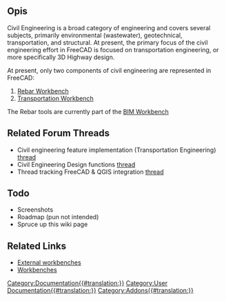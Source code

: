 <languages/>
<span id="Description"></span>
==Opis==

Civil Engineering is a broad category of engineering and covers several subjects, primarily environmental (wastewater), geotechnical, transportation, and structural.  At present, the primary focus of the civil engineering effort in FreeCAD is focused on transportation engineering, or more specifically 3D Highway design.

At present, only two components of civil engineering are represented in FreeCAD: 
 
# [[Arch_Rebar|Rebar Workbench]]
# [[Transportation Workbench|Transportation Workbench]]

The Rebar tools are currently part of the [[BIM_Workbench|BIM Workbench]]

== Related Forum Threads == 

* Civil engineering feature implementation (Transportation Engineering) [https://forum.freecadweb.org/viewtopic.php?f=8&t=22277 thread]
* Civil Engineering Design functions [https://forum.freecadweb.org/viewtopic.php?f=8&t=6973 thread]
* Thread tracking FreeCAD & QGIS integration [https://forum.freecadweb.org/viewtopic.php?f=8&t=22390 thread]

== Todo ==
* Screenshots
* Roadmap (pun not intended)
* Spruce up this wiki page

== Related Links ==

* [[External workbenches|External workbenches]]
* [[Workbenches|Workbenches]]

[[Category:Documentation{{#translation:}}]]

[[Category:User Documentation{{#translation:}}]]

[[Category:Addons{{#translation:}}]]




{{clear}}